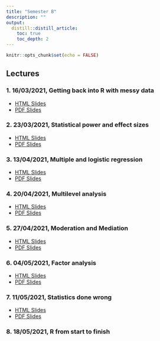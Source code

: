 ```yaml
---
title: "Semester B"
description: ""
output: 
  distill::distill_article:
    toc: true
    toc_depth: 2
---
```


```r
knitr::opts_chunk$set(echo = FALSE)
```

## Lectures

### 1. 16/03/2021, Getting back into R with messy data

- [HTML Slides](slides/Week-23-messy-data.html)
- [PDF Slides](slides/B-1-messy-data.pdf)

### 2. 23/03/2021, Statistical power and effect sizes
- [HTML Slides](slides/2-Power-and-Effect-Sizes.html)
- [PDF Slides](slides/2-Power-and-Effect-Sizes.pdf)

### 3. 13/04/2021, Multiple and logistic regression
- [HTML Slides](slides/3-generalized-linear-models.html)
- [PDF Slides](slides/3-generalized-linear-models.pdf)

### 4. 20/04/2021, Multilevel analysis
- [HTML Slides](slides/4-multilevel-modelling.html)
- [PDF Slides](slides/4-multilevel-modelling.pdf)

### 5. 27/04/2021, Moderation and Mediation
- [HTML Slides](slides/5-Moderation-Mediation.html)
- [PDF Slides](slides/5-Moderation-Mediation.pdf)

### 6. 04/05/2021, Factor analysis
- [HTML Slides](slides/6-Factor-Analysis.html)
- [PDF Slides](slides/6-Factor-Analysis.pdf)

### 7. 11/05/2021, Statistics done wrong
- [HTML Slides](slides/7-stats-done-wrong.html)
- [PDF Slides](slides/7-stats-done-wrong.pdf)

### 8. 18/05/2021, R from start to finish
